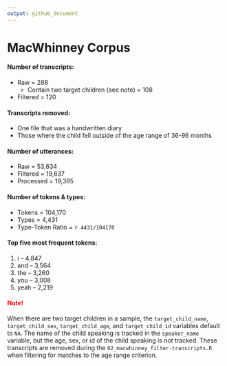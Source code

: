 ```yaml
---
output: github_document
---
```

# MacWhinney Corpus

#### Number of transcripts:
* Raw = 288
  + Contain two target children (see note) = 108
* Filtered = 120

#### Transcripts removed:  
* One file that was a handwritten diary
* Those where the child fell outside of the age range of 36-96 months

#### Number of utterances:
* Raw = 53,634
* Filtered = 19,637
* Processed = 19,395
  
#### Number of tokens & types:
* Tokens = 104,170
* Types = 4,431
* Type-Token Ratio = `r 4431/104170`

#### Top five most frequent tokens:
1. i -- 4,847
2. and -- 3,564
3. the -- 3,260
4. you -- 3,008
5. yeah -- 2,219


#### <span style="color:red">Note!</span>
When there are two target children in a sample, the `target_child_name`, `target_child_sex`, `target_child_age`, and `target_child_id` variables default to `NA`. The name of the child speaking is tracked in the `speaker_name` variable, but the age, sex, or id of the child speaking is *not* tracked. These transcripts are removed during the `02_macwhinney_filter-transcripts.R` when filtering for matches to the age range criterion.


